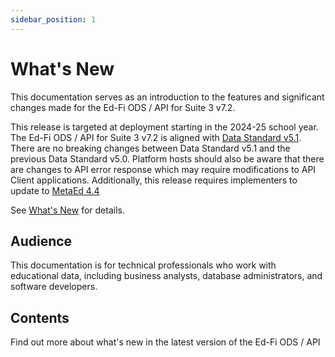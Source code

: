 ```yaml
---
sidebar_position: 1
---
```


# What's New

This documentation serves as an introduction to the features and significant
changes made for the Ed-Fi ODS / API for Suite 3 v7.2.

This release is targeted at deployment starting in the 2024-25 school year. The
Ed-Fi ODS / API for Suite 3 v7.2 is aligned with [Data Standard
v5.1](https://edfi.atlassian.net/wiki/spaces/EFDS5/pages/26706990/What%27s+New).
There are no breaking changes between Data Standard v5.1 and the previous Data
Standard v5.0. Platform hosts should also be aware that there are changes to API
error response which may require modifications to API Client applications.
Additionally, this release requires implementers to update to [MetaEd
4.4](https://edfi.atlassian.net/wiki/spaces/METAED20/pages/23711107/What%27s+New)

See [What's New](./whats-new.md) for details.

## Audience

This documentation is for technical professionals who work with educational
data, including business analysts, database administrators, and
software developers.

## Contents

Find out more about what's new in the latest version of the Ed-Fi ODS / API


<DocCardList />
